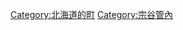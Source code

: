{{Commonscat|Rishirifuji, Hokkaido}}
{{Catmore}}

{{DEFAULTSORT:Rishirifuji}}
[[Category:北海道的町|Category:北海道的町]]
[[Category:宗谷管內|Category:宗谷管內]]